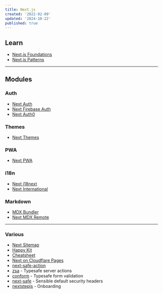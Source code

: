 ```yaml
---
title: Next.js
created: '2022-02-09'
updated: '2024-10-22'
published: true
---
```


## Learn

- [Next.js Foundations](https://nextjs.org/learn)
- [Next.js Patterns](https://nextpatterns.dev)

---

## Modules

### Auth

- [Next Auth](https://github.com/nextauthjs/next-auth)
- [Next Firebase Auth](https://github.com/gladly-team/next-firebase-auth)
- [Next Auth0](https://github.com/auth0/nextjs-auth0)

### Themes

- [Next Themes](https://github.com/pacocoursey/next-themes)

### PWA

- [Next PWA](https://github.com/shadowwalker/next-pwa)

### i18n

- [Next i18next](https://github.com/i18next/next-i18next)
- [Next International](https://github.com/QuiiBz/next-international)

### Markdown

- [MDX Bundler](https://github.com/kentcdodds/mdx-bundler)
- [Next MDX Remote](https://github.com/hashicorp/next-mdx-remote)

---

### Various

- [Next Sitemap](https://github.com/iamvishnusankar/next-sitemap)
- [Happy Kit](https://happykit.dev/)
- [Cheatsheet](https://gourav.io/blog/nextjs-cheatsheet)
- [Next on Cloudflare Pages](https://github.com/cloudflare/next-on-pages/)
- [next-safe-action](https://github.com/TheEdoRan/next-safe-action/)
- [zsa](https://github.com/IdoPesok/zsa) - Typesafe server actions
- [conform](https://github.com/edmundhung/conform) - Typesafe form validation
- [next-safe](https://github.com/trezy/next-safe) - Sensible default security headers
- [nextstepjs](https://github.com/enszrlu/NextStep) - Onboarding
